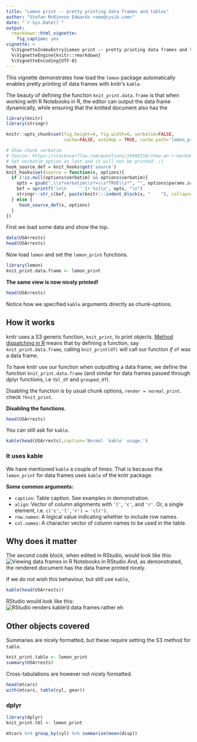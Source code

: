 ---
title: "Lemon print -- pretty printing data frames and tables"
author: "Stefan McKinnon Edwards <sme@iysik.com>"
date: "`r Sys.Date()`"
output:
  rmarkdown::html_vignette:
    fig_caption: yes
vignette: >
  %\VignetteIndexEntry{Lemon print -- pretty printing data frames and tables}
  %\VignetteEngine{knitr::rmarkdown}
  %\VignetteEncoding{UTF-8}
---

This vignette demonstrates how load the `lemon` package automatically
enables pretty printing of data frames with knitr's `kable`.

The beauty of defining the function `knit_print.data.frame` is that when
working with R Notebooks in R, the editor can output the data frame dynamically,
while ensuring that the knitted document also has the 


```{r setup,include=FALSE}
library(knitr)
library(stringr)

knitr::opts_chunk$set(fig.height=4, fig.width=6, verbatim=FALSE,
                      cache=FALSE, autodep = TRUE, cache.path='lemon_print-cache/')

# Show chunk verbatim
# Source: https://stackoverflow.com/questions/19908158/show-an-r-markdown-chunk-in-the-final-output
# Set verbatim option as last and it will not be printed. ;)
hook_source_def = knit_hooks$get('source')
knit_hooks$set(source = function(x, options){
  if (!is.null(options$verbatim) && options$verbatim){
    opts = gsub(",\\s*verbatim\\s*=\\s*TRUE\\s*", "", options$params.src)
    bef = sprintf('\n\n    ```{r %s}\n', opts, "\n")
    stringr::str_c(bef, paste(knitr:::indent_block(x, "    "), collapse = '\n'), "\n    ```\n\n")
  } else {
     hook_source_def(x, options)
  }
})

```

First we load some data and show the top.
```{r}
data(USArrests)
head(USArrests)
```

Now load `lemon` and set the `lemon_print` functions.

```{r message=FALSE}
library(lemon)
knit_print.data.frame <- lemon_print
```

**The same view is now nicely printed!**

```{r caption="Data frame is now printed using `kable`.",verbatim=TRUE,render=lemon_print}
head(USArrests)
```

Notice how we specified `kable` arguments directly as chunk-options.

## How it works

knitr uses a S3 generic function, `knit_print`, to print objects. 
[Method dispatching in R ](http://adv-r.had.co.nz/S3.html) means that by 
defining a function, say `knit_print.data.frame`, calling `knit_print(df)` will
call our function *if* `df` was a data frame.

To have knitr use our function when outputting a data frame, we define the 
function `knit_print.data.frame` (and similar for data frames passed through
dplyr functions, i.e `tbl_df` and `grouped_df`).

Disabling the function is by usual chunk options, `render = normal_print`.
check `?knit_print`.

**Disabling the functions.**

```{r normal_print,render=normal_print,verbatim=TRUE}
head(USArrests)
```

You can still ask for `kable`.

```{r results='asis',render=normal_print,verbatim=TRUE}
kable(head(USArrests),caption='Normal `kable` usage.')
```



### It uses kable

We have mentioned `kable` a couple of times.
That is because the `lemon_print` for data frames uses 
`kable` of the knitr package.

**Some common arguments:**

* `caption`: Table caption. See examples in demonstration.
* `align`: Vector of column alignments with `'l'`, `'c'`, and `'r'`.
Or, a single element, i.e. `c('c','l','r') = 'clr')`.
* `row.names`: A logical value indicating whether to include row names.
* `col.names`: A character vector of column names to be used in the table.

## Why does it matter

The second code block, when edited in RStudio, would look like this:
![Viewing data frames in R Notebooks in RStudio](lemon_print_capture.png)
And, as demonstrated, the rendered document has the data frame printed nicely.

If we do not wish this behaviour, but still use `kable`,
```{r}
kable(head(USArrests))
```

RStudio would look like this:
![RStudio renders kable'd data frames rather eh](lemon_print_capture2.png)

## Other objects covered

Summaries are nicely formatted, but these require setting the S3 method for 
`table`.

```{r kable.opts=list(caption='Summary tables are printed with some default options.'),verbatim=TRUE}
knit_print.table <- lemon_print
summary(USArrests)
```

Cross-tabulations are however not nicely formatted.

```{r mtcars}
head(mtcars)
with(mtcars, table(cyl, gear))
```


### dplyr

```{r}
library(dplyr)
knit_print.tbl <- lemon_print
```

```{r dplyr,kable.opts=list(caption='Also works on `dplyr` objects.'),verbatim=TRUE}
mtcars %>% group_by(cyl) %>% summarise(mean(disp))
```
